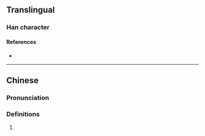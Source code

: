 {{character info/new}}
==Translingual==

===Han character===
{{Han char|rn=85|rad=水|as=13|sn=16|four=34181|canj=EDDO|ids=⿰氵楚}}

====References====
* {{Han ref|kx=0655.010|dkj=18455|dj=1065.100|hdz=31753.050|uh=6FCB|ud=28619|bh=E9EA|bd=59882}}

----

==Chinese==
{{zh-forms}}

===Pronunciation===
{{zh-pron
|m=chǔ
|c=co2
|mc=y
|oc=y
|ma=
|cat=
}}

===Definitions===
{{zh-hanzi}}

# {{rfdef|lang=zh}}